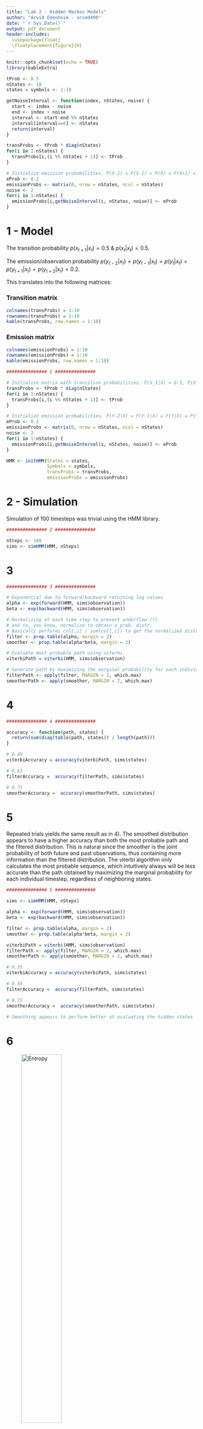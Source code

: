 ```yaml
---
title: "Lab 2 - Hidden Markov Models"
author: "Arvid Edenheim - arved490"
date: "`r Sys.Date()`"
output: pdf_document
header-includes:
  \usepackage{float}
  \floatplacement{figure}{H}
---
```



```r
knitr::opts_chunk$set(echo = TRUE)
library(kableExtra)

tProb <- 0.5
nStates <- 10
states = symbols <- 1:10

getNoiseInterval <- function(index, nStates, noise) {
  start <- index - noise
  end <- index + noise
  interval <- start:end %% nStates
  interval[interval==0] <- nStates
  return(interval)
}

transProbs <- tProb * diag(nStates)
for(i in 1:nStates) {
  transProbs[i,(i %% nStates + 1)] <- tProb
}

# Initialize emission probabilities. P(X-2) = P(X-1) = P(X) = P(X+1) = P(X+2) = 0.2
eProb <- 0.2
emissionProbs <- matrix(0, nrow = nStates, ncol = nStates)
noise <- 2
for(i in 1:nStates) {
  emissionProbs[i,getNoiseInterval(i, nStates, noise)] <- eProb
}

```


\newpage

# 1 - Model

The transition probability $p(x_{t+1}|x_t) = 0.5$ & $p(x_t|x_t) = 0.5$.

The emission/observation probability $p(y_{t-2}|x_t) = p(y_{t-1}|x_t) = p(y_{t}|x_t) = p(y_{t+1}|x_t) = p(y_{t+2}|x_t) = 0.2$.

This translates into the following matrices:

### Transition matrix

```r
colnames(transProbs) = 1:10
rownames(transProbs) = 1:10
kable(transProbs, row.names = 1:10)
```

### Emission matrix

```r
colnames(emissionProbs) = 1:10
rownames(emissionProbs) = 1:10
kable(emissionProbs, row.names = 1:10)
```


```r

############### 1 ###############

# Initialize matrix with transition probabilities. P(X_1|X) = 0.5, P(X|X) = 0.5
transProbs <- tProb * diag(nStates)
for(i in 1:nStates) {
  transProbs[i,(i %% nStates + 1)] <- tProb
}

# Initialize emission probabilities. P(Y-2|X) = P(Y-1|X) = P(Y|X) = P(Y+1|X) = P(Y+2|X) = 0.2
eProb <- 0.2
emissionProbs <- matrix(0, nrow = nStates, ncol = nStates)
noise <- 2
for(i in 1:nStates) {
  emissionProbs[i,getNoiseInterval(i, nStates, noise)] <- eProb
}

HMM <- initHMM(States = states,
               Symbols = symbols,
               transProbs = transProbs,
               emissionProbs = emissionProbs)


```

\newpage

# 2 - Simulation

Simulation of 100 timesteps was trivial using the HMM library.

```r

############### 2 ###############

nSteps <- 100
sims <- simHMM(HMM, nSteps)

```

\newpage

# 3

```r

############### 3 ###############

# Exponential due to forward/backward returning log values
alpha <- exp(forward(HMM, sims$observation))
beta <- exp(backward(HMM, sims$observation))

# Normalizing at each time step to prevent underflow (?)
# and to, you know, normalize to obtain a prob. distr.
# Basically performs col[,i] / sum(col[,i]) to get the normalized distr.
filter <- prop.table(alpha, margin = 2)
smoother <- prop.table(alpha*beta, margin = 2)

# Evaluate most probable path using viterbi.
viterbiPath = viterbi(HMM, sims$observation)

# Generate path by maximizing the marginal probability for each individual timestep
filterPath <- apply(filter, MARGIN = 2, which.max)
smootherPath <- apply(smoother, MARGIN = 2, which.max)

```

\newpage

# 4

```r

############### 4 ###############

accuracy <- function(path, states) {
  return(sum(diag(table(path, states)) / length(path)))
}

# 0.49
viterbiAccuracy = accuracy(viterbiPath, sims$states)

# 0.63
filterAccuracy =  accuracy(filterPath, sims$states)

# 0.75
smootherAccuracy =  accuracy(smootherPath, sims$states)

```

\newpage

# 5

Repeated trials yields the same result as in 4). The smoothed distribution appears to have a higher accuracy than both the most probable path and the filtered distribution. This is natural since the smoother is the joint probability of both future and past observations, thus containing more information than the filtered distribution. The viterbi algorithm only calculates the most probable sequence, which intuitively always will be less accurate than the path obtained by maximizing the marginal probability for each individual timestep, regardless of neighboring states.

```r

############### 5 ###############

sims <- simHMM(HMM, nSteps)

alpha <- exp(forward(HMM, sims$observation))
beta <- exp(backward(HMM, sims$observation))

filter <- prop.table(alpha, margin = 2)
smoother <- prop.table(alpha*beta, margin = 2)

viterbiPath = viterbi(HMM, sims$observation)
filterPath <- apply(filter, MARGIN = 2, which.max)
smootherPath <- apply(smoother, MARGIN = 2, which.max)

# 0.55
viterbiAccuracy = accuracy(viterbiPath, sims$states)

# 0.58
filterAccuracy =  accuracy(filterPath, sims$states)

# 0.73
smootherAccuracy =  accuracy(smootherPath, sims$states)

# Smoothing appears to perform better at evaluating the hidden states

```

\newpage

# 6

![Entropy](./plots/Rplot.png){height=50%}

I calculated the entropy of the filtered distributions over 300 timesteps and evaluated a rolling mean from timestep 1 to $i \in [1:300]$. After repeated trials, the mean appeared to converge after 70-100 iterations, which would imply that further observations don't necessarily provide additional information.

```r

############### 6 ###############

# With 300 time steps
nSteps <- 300
sims300 <- simHMM(HMM, nSteps)
alpha300 <- exp(forward(HMM, sims300$observation))
filter300 <- prop.table(alpha300, margin = 2)

entropy300 <- apply(filter300, MARGIN = 2, entropy.empirical)

# Evaluate rolling mean from step 1 to current step i
rollingMeanEntropy <- rep(0, nSteps)
for(i in 1:nSteps) {
  rollingMeanEntropy[i] <- mean(entropy300[1:i])
}

plot(rollingMeanEntropy,
     type='l',
     main="Rolling mean of entropy",
     ylab = 'Entropy',
     xlab='Step')

# Comment: Converges after approx 70-100 steps.
# More observations does not appear to provide further information

```

\newpage

# 7

The state vector for the filtered distribution at timestep 100

$X_{100}$ = $$
[\begin{array}{cccccccccc}
0.654 & 0.345 & 0.000 & 0.000 & 0.000 & 0.000 & 0.000 & 0.000 & 0.000 & 0.000
\end{array}]
$$

Which, when multiplied with the transition matrix from 1) yields the probability distribution for the hidden state at timestep 101, 

$X_{101}$ = $$
[\begin{array}{cccccccccc}
0.327 & 0.500 & 0.173 & 0.000 & 0.000 & 0.000 & 0.000 & 0.000 & 0.000 & 0.000
\end{array}]
$$

```r

############### 7 ###############

hiddenStates101 <- colSums(filter[,100] * transProbs)

# P(X_101 = 1) = 0.33, P(X_101 = 2) = 0.50, P(X_101 = 3) = 0.17
# given filter[,100] = [0.65, 0.35, 0, ...]

```


